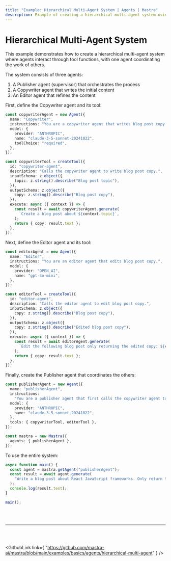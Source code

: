```yaml
---
title: "Example: Hierarchical Multi-Agent System | Agents | Mastra"
description: Example of creating a hierarchical multi-agent system using Mastra, where agents interact through tool functions.
---
```



# Hierarchical Multi-Agent System

This example demonstrates how to create a hierarchical multi-agent system where agents interact through tool functions, with one agent coordinating the work of others.

The system consists of three agents:

1. A Publisher agent (supervisor) that orchestrates the process
2. A Copywriter agent that writes the initial content
3. An Editor agent that refines the content

First, define the Copywriter agent and its tool:

```ts showLineNumbers copy
const copywriterAgent = new Agent({
  name: "Copywriter",
  instructions: "You are a copywriter agent that writes blog post copy.",
  model: {
    provider: "ANTHROPIC",
    name: "claude-3-5-sonnet-20241022",
    toolChoice: "required",
  },
});

const copywriterTool = createTool({
  id: "copywriter-agent",
  description: "Calls the copywriter agent to write blog post copy.",
  inputSchema: z.object({
    topic: z.string().describe("Blog post topic"),
  }),
  outputSchema: z.object({
    copy: z.string().describe("Blog post copy"),
  }),
  execute: async ({ context }) => {
    const result = await copywriterAgent.generate(
      `Create a blog post about ${context.topic}`,
    );
    return { copy: result.text };
  },
});
```

Next, define the Editor agent and its tool:

```ts showLineNumbers copy
const editorAgent = new Agent({
  name: "Editor",
  instructions: "You are an editor agent that edits blog post copy.",
  model: {
    provider: "OPEN_AI",
    name: "gpt-4o-mini",
  },
});

const editorTool = createTool({
  id: "editor-agent",
  description: "Calls the editor agent to edit blog post copy.",
  inputSchema: z.object({
    copy: z.string().describe("Blog post copy"),
  }),
  outputSchema: z.object({
    copy: z.string().describe("Edited blog post copy"),
  }),
  execute: async ({ context }) => {
    const result = await editorAgent.generate(
      `Edit the following blog post only returning the edited copy: ${context.copy}`,
    );
    return { copy: result.text };
  },
});
```

Finally, create the Publisher agent that coordinates the others:

```ts showLineNumbers copy
const publisherAgent = new Agent({
  name: "publisherAgent",
  instructions:
    "You are a publisher agent that first calls the copywriter agent to write blog post copy about a specific topic and then calls the editor agent to edit the copy. Just return the final edited copy.",
  model: {
    provider: "ANTHROPIC",
    name: "claude-3-5-sonnet-20241022",
  },
  tools: { copywriterTool, editorTool },
});

const mastra = new Mastra({
  agents: { publisherAgent },
});
```

To use the entire system:

```ts showLineNumbers copy
async function main() {
  const agent = mastra.getAgent("publisherAgent");
  const result = await agent.generate(
    "Write a blog post about React JavaScript frameworks. Only return the final edited copy.",
  );
  console.log(result.text);
}

main();
```

<br />
<br />
<hr className="dark:border-[#404040] border-gray-300" />
<br />
<br />

<GithubLink
  link={
    "https://github.com/mastra-ai/mastra/blob/main/examples/basics/agents/hierarchical-multi-agent"
  }
/>
